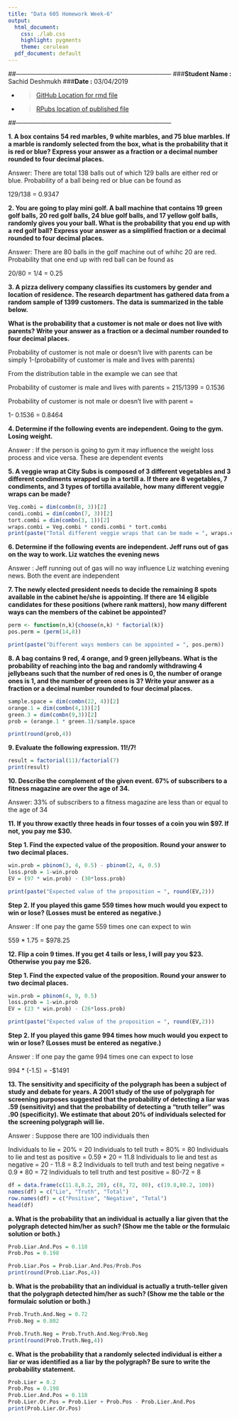 ```yaml
---
title: "Data 605 Homework Week-6"
output:
  html_document:
    css: ./lab.css
    highlight: pygments
    theme: cerulean
  pdf_document: default
---
```


##---------------------------------------------------------------------------
###**Student Name :** Sachid Deshmukh
###**Date :** 03/04/2019

* > [GitHub Location for rmd 
file](https://github.com/mlforsachid/MSDSQ2Data605/blob/master/Week6/HW-6/SachidVijay.Deshmukh60.Rmd)

* > [RPubs location of published file](http://rpubs.com/sachid/Data605Week6HW)

##---------------------------------------------------------------------------

**1. A box contains 54 red marbles, 9 white marbles, and 75 blue marbles. If a marble is randomly selected from the box, what is the probability that it is red or blue? Express your answer as a fraction or a decimal number rounded to four decimal places.**

Answer: There are total 138 balls out of which 129 balls are either red or blue. Probability of a ball being red or blue can be found as 

129/138 = 0.9347

**2. You are going to play mini golf. A ball machine that contains 19 green golf balls, 20 red golf balls, 24 blue golf balls, and 17 yellow golf balls, randomly gives you your ball. What is the probability that you end up with a red golf ball? Express your answer as a simplified fraction or a decimal rounded to four decimal places. **

Answer: There are 80 balls in the golf machine out of whihc 20 are red. Probability that one end up with red ball can be found as 

20/80 = 1/4 = 0.25

**3. A pizza delivery company classifies its customers by gender and location of residence. The research department has gathered data from a random sample of 1399 customers. The data is summarized in the table below. **

**What is the probability that a customer is not male or does not live with parents? Write your answer as a fraction or a decimal number rounded to four decimal places.**

Probability of customer is not male or doesn't live with parents can be simply 1-(probability of customer is male and lives with parents)

From the distribution table in the example we can see that 

Probability of customer is male and lives with parents = 215/1399 = 0.1536

Probability of customer is not male or doesn't live with parent = 

1- 0.1536 = 0.8464

**4. Determine if the following events are independent. Going to the gym. Losing weight.**

Answer : If the person is going to gym it may influence the weight loss process and vice versa. These are dependent events

**5. A veggie wrap at City Subs is composed of 3 different vegetables and 3 different condiments wrapped up in a tortill a. If there are 8 vegetables, 7 condiments, and 3 types of tortilla available, how many different veggie wraps can be made? **

```r
Veg.combi = dim(combn(8, 3))[2]
condi.combi = dim(combn(7, 3))[2]
tort.combi = dim(combn(3, 1))[2]
wraps.combi = Veg.combi * condi.combi * tort.combi
print(paste("Total different veggie wraps that can be made = ", wraps.combi))

```

**6. Determine if the following events are independent. Jeff runs out of gas on the way to work. Liz watches the evening news**

Answer : Jeff running out of gas will no way influence Liz watching evening news. Both the event are independent

**7. The newly elected president needs to decide the remaining 8 spots available in the cabinet he/she is appointing. If there are 14 eligible candidates for these positions (where rank matters), how many different ways can the members of the cabinet be appointed?**

```r
perm <- function(n,k){choose(n,k) * factorial(k)}
pos.perm = (perm(14,8))

print(paste("Different ways members can be appointed = ", pos.perm))
```

**8. A bag contains 9 red, 4 orange, and 9 green jellybeans. What is the probability of reaching into the bag and randomly withdrawing 4 jellybeans such that the number of red ones is 0, the number of orange ones is 1, and the number of green ones is 3? Write your answer as a fraction or a decimal number rounded to four decimal places.**

```r
sample.space = dim(combn(22, 4))[2]
orange.1 = dim(combn(4,1))[2]
green.3 = dim(combn(9,3))[2]
prob = (orange.1 * green.3)/sample.space

print(round(prob,4))

```

**9. Evaluate the following expression. 11!/7!**

```r
result = factorial(11)/factorial(7)
print(result)
```

**10. Describe the complement of the given event. 67% of subscribers to a fitness magazine are over the age of 34. **

Answer: 33% of subscribers to a fitness magazine are less than or equal to the age of 34

**11. If you throw exactly three heads in four tosses of a coin you win $97. If not, you pay me $30.**

**Step 1. Find the expected value of the proposition. Round your answer to two decimal places.**

```r
win.prob = pbinom(3, 4, 0.5) - pbinom(2, 4, 0.5)
loss.prob = 1-win.prob
EV = (97 * win.prob) - (30*loss.prob)

print(paste("Expected value of the proposition = ", round(EV,2)))

```


**Step 2. If you played this game 559 times how much would you expect to win or lose? (Losses must be entered as negative.)**

Answer : If one pay the game 559 times one can expect to win

559 * 1.75 = $978.25

**12. Flip a coin 9 times. If you get 4 tails or less, I will pay you $23. Otherwise you pay me $26.**

**Step 1. Find the expected value of the proposition. Round your answer to two decimal places.**

```r
win.prob = pbinom(4, 9, 0.5) 
loss.prob = 1-win.prob
EV = (23 * win.prob) - (26*loss.prob)

print(paste("Expected value of the proposition = ", round(EV,2)))
```

**Step 2. If you played this game 994 times how much would you expect to win or lose? (Losses must be entered as negative.)**

Answer : If one pay the game 994 times one can expect to lose

994 * (-1.5) = -$1491

**13. The sensitivity and specificity of the polygraph has been a subject of study and debate for years. A 2001 study of the use of polygraph for screening purposes suggested that the probability of detecting a liar was .59 (sensitivity) and that the probability of detecting a "truth teller" was .90 (specificity). We estimate that about 20% of individuals selected for the screening polygraph will lie. **

Answer : Suppose there are 100 individuals then

Individuals to lie = 20% = 20
Individuals to tell truth = 80% = 80
Individuals to lie and test as positive = 0.59 * 20 = 11.8
Individuals to lie and test as negative = 20 - 11.8 = 8.2
Individuals to tell truth and test being negative = 0.9 * 80 = 72
Individuals to tell truth and test positive  = 80-72 = 8

```r
df = data.frame(c(11.8,8.2, 20), c(8, 72, 80), c(19.8,80.2, 100))
names(df) = c("Lie", "Truth", "Total")
row.names(df) = c("Positive", "Negative", "Total")
head(df)
```


**a. What is the probability that an individual is actually a liar given that the polygraph detected him/her as such? (Show me the table or the formulaic solution or both.)**

```r

Prob.Liar.And.Pos = 0.118
Prob.Pos = 0.198

Prob.Liar.Pos = Prob.Liar.And.Pos/Prob.Pos
print(round(Prob.Liar.Pos,4))

```

**b. What is the probability that an individual is actually a truth-teller given that the polygraph detected him/her as such? (Show me the table or the formulaic solution or both.)**

```r
Prob.Truth.And.Neg = 0.72
Prob.Neg = 0.802

Prob.Truth.Neg = Prob.Truth.And.Neg/Prob.Neg
print(round(Prob.Truth.Neg,4))
```

**c. What is the probability that a randomly selected individual is either a liar or was identified as a liar by the polygraph? Be sure to write the probability statement.**

```r
Prob.Lier = 0.2
Prob.Pos = 0.198
Prob.Lier.And.Pos = 0.118
Prob.Lier.Or.Pos = Prob.Lier + Prob.Pos - Prob.Lier.And.Pos
print(Prob.Lier.Or.Pos)


```